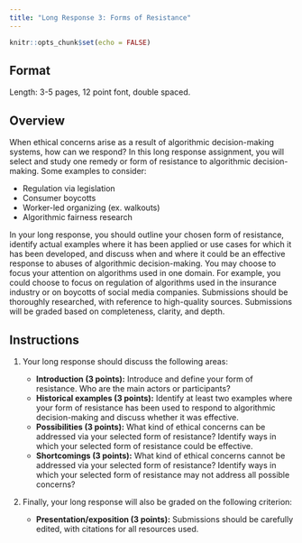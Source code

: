 ```yaml
---
title: "Long Response 3: Forms of Resistance"
---
```


```r
knitr::opts_chunk$set(echo = FALSE)
```

## Format

Length: 3-5 pages, 12 point font, double spaced.

## Overview

When ethical concerns arise as a result of algorithmic decision-making systems, how can we respond? In this long response assignment, you will select and study one remedy or form of resistance to algorithmic decision-making. Some examples to consider:

-   Regulation via legislation
-   Consumer boycotts
-   Worker-led organizing (ex. walkouts)
-   Algorithmic fairness research

In your long response, you should outline your chosen form of resistance, identify actual examples where it has been applied or use cases for which it has been developed, and discuss when and where it could be an effective response to abuses of algorithmic decision-making. You may choose to focus your attention on algorithms used in one domain. For example, you could choose to focus on regulation of algorithms used in the insurance industry or on boycotts of social media companies. Submissions should be thoroughly researched, with reference to high-quality sources. Submissions will be graded based on completeness, clarity, and depth.

## Instructions

1.  Your long response should discuss the following areas:

    -   **Introduction (3 points):** Introduce and define your form of resistance. Who are the main actors or participants?
    -   **Historical examples (3 points):** Identify at least two examples where your form of resistance has been used to respond to algorithmic decision-making and discuss whether it was effective.
    -   **Possibilities (3 points):** What kind of ethical concerns can be addressed via your selected form of resistance? Identify ways in which your selected form of resistance could be effective.
    -   **Shortcomings (3 points):** What kind of ethical concerns cannot be addressed via your selected form of resistance? Identify ways in which your selected form of resistance may not address all possible concerns?

2.  Finally, your long response will also be graded on the following criterion:

    -   **Presentation/exposition (3 points):** Submissions should be carefully edited, with citations for all resources used.
